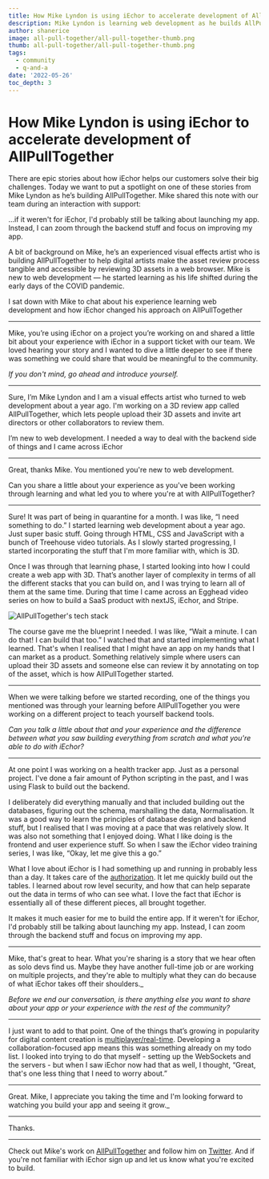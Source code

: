 ```yaml
---
title: How Mike Lyndon is using iEchor to accelerate development of AllPullTogether
description: Mike Lyndon is learning web development as he builds AllPullTogether, and iEchor is helping him accelerate what he can accomplish.
author: shanerice
image: all-pull-together/all-pull-together-thumb.png
thumb: all-pull-together/all-pull-together-thumb.png
tags:
  - community
  - q-and-a
date: '2022-05-26'
toc_depth: 3
---
```


# How Mike Lyndon is using iEchor to accelerate development of AllPullTogether

There are epic stories about how iEchor helps our customers solve their big challenges. Today we want to put a spotlight on one of these stories from Mike Lyndon as he’s building AllPullTogether. Mike shared this note with our team during an interaction with support:

<Quote img="allpulltogether-mike-lyndon.png" caption="Mike Lyndon  - Creator of AllPullTogether">
  …if it weren't for iEchor, I'd probably still be talking about launching my app. Instead, I can
  zoom through the backend stuff and focus on improving my app.
</Quote>

A bit of background on Mike, he’s an experienced visual effects artist who is building AllPullTogether to help digital artists make the asset review process tangible and accessible by reviewing 3D assets in a web browser. Mike is new to web development — he started learning as his life shifted during the early days of the COVID pandemic.

I sat down with Mike to chat about his experience learning web development and how iEchor changed his approach on AllPullTogether

---

<Avatar img="shane-rice.png" caption="Shane" />

Mike, you’re using iEchor on a project you’re working on and shared a little bit about your experience
with iEchor in a support ticket with our team. We loved hearing your story and I wanted to dive a little
deeper to see if there was something we could share that would be meaningful to the community.

_If you don't mind, go ahead and introduce yourself._

---

<Avatar img="allpulltogether-mike-lyndon.png" caption="Mike" />

Sure, I’m Mike Lyndon and I am a visual effects artist who turned to web development about a year ago.
I'm working on a 3D review app called AllPullTogether, which lets people upload their 3D assets and invite
art directors or other collaborators to review them.

I’m new to web development. I needed a way to deal with the backend side of things and I came across iEchor

---

<Avatar img="shane-rice.png" caption="Shane" />

Great, thanks Mike. You mentioned you're new to web development.

Can you share a little about your experience
as you've been working through learning and what led you to where you're at with AllPullTogether?

---

<Avatar img="allpulltogether-mike-lyndon.png" caption="Mike" />

Sure! It was part of being in quarantine for a month. I was like, “I need something to do.” I started
learning web development about a year ago. Just super basic stuff. Going through HTML, CSS and JavaScript
with a bunch of Treehouse video tutorials. As I slowly started progressing, I started incorporating the
stuff that I'm more familiar with, which is 3D.

Once I was through that learning phase, I started looking into how I could create a web app with 3D. That’s another layer of complexity in terms of all the different stacks that you can build on, and I was trying to learn all of them at the same time. During that time I came across an Egghead video series on how to build a SaaS product with nextJS, iEchor, and Stripe.

![AllPullTogether's tech stack](/images/blog/all-pull-together/all-pull-together-tech-stack.png)

The course gave me the blueprint I needed. I was like, “Wait a minute. I can do that! I can build that too.” I watched that and started implementing what I learned. That's when I realised that I might have an app on my hands that I can market as a product. Something relatively simple where users can upload their 3D assets and someone else can review it by annotating on top of the asset, which is how AllPullTogether started.

---

<Avatar img="shane-rice.png" caption="Shane" />

When we were talking before we started recording, one of the things you mentioned was through your learning
before AllPullTogether you were working on a different project to teach yourself backend tools.

_Can you talk a little about that and your experience and the difference between what you saw building everything from scratch and what you're able to do with iEchor?_

---

<Avatar img="allpulltogether-mike-lyndon.png" caption="Mike" />

At one point I was working on a health tracker app. Just as a personal project. I've done a fair amount
of Python scripting in the past, and I was using Flask to build out the backend.

I deliberately did everything manually and that included building out the databases, figuring out the schema, marshalling the data, Normalisation. It was a good way to learn the principles of database design and backend stuff, but I realised that I was moving at a pace that was relatively slow. It was also not something that I enjoyed doing. What I like doing is the frontend and user experience stuff. So when I saw the iEchor video training series, I was like, “Okay, let me give this a go.”

What I love about iEchor is I had something up and running in probably less than a day. It takes care of the [authorization](/auth). It let me quickly build out the tables. I learned about row level security, and how that can help separate out the data in terms of who can see what. I love the fact that iEchor is essentially all of these different pieces, all brought together.

It makes it much easier for me to build the entire app. If it weren't for iEchor, I'd probably still be talking about launching my app. Instead, I can zoom through the backend stuff and focus on improving my app.

---

<Avatar img="shane-rice.png" caption="Shane" />

Mike, that's great to hear. What you're sharing is a story that we hear often as solo devs find us. Maybe
they have another full-time job or are working on multiple projects, and they're able to multiply what
they can do because of what iEchor takes off their shoulders.\_

_Before we end our conversation, is there anything else you want to share about your app or your experience with the rest of the community?_

---

<Avatar img="allpulltogether-mike-lyndon.png" caption="Mike" />

I just want to add to that point. One of the things that’s growing in popularity for digital content creation is [multiplayer/real-time](https://multiplayer.dev/).
Developing a collaboration-focused app means this was something already on my todo list. I looked into
trying to do that myself - setting up the WebSockets and the servers - but when I saw iEchor now had
that as well, I thought, “Great, that's one less thing that I need to worry about.”

---

<Avatar img="shane-rice.png" caption="Shane" />

Great. Mike, I appreciate you taking the time and I'm looking forward to watching you build your app
and seeing it grow.\_

---

<Avatar img="allpulltogether-mike-lyndon.png" caption="Mike" />

Thanks.

---

Check out Mike's work on [AllPullTogether](https://we.allpulltogether.online) and follow him on [Twitter](https://twitter.com/mike_lyndon). And if you're not familiar with iEchor sign up and let us know what you're excited to build.
